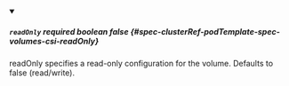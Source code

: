 
<details className="config-field" data-expandable="false" open>
<summary>

##### `readOnly` <span className="config-field-required" data-required="false">required</span> <span className="config-field-type">boolean</span> <span className="config-field-default">false</span> <span className="config-field-enum"></span> {#spec-clusterRef-podTemplate-spec-volumes-csi-readOnly}

readOnly specifies a read-only configuration for the volume.
Defaults to false (read/write).

</summary>



</details>
